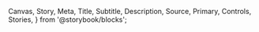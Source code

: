 
  Canvas,
  Story,
  Meta,
  Title,
  Subtitle,
  Description,
  Source,
  Primary,
  Controls,
  Stories,
} from '@storybook/blocks';


<Meta isTemplate />

<Title />
<Description />
<br />
<br />

## Parametere/Props

Her kan du se hvilke parametere (props) komponenten kan ta imot og se endringer i kode.
Du kan se hvordan sjekkboksgruppe oppfører seg når du setter 'required' til 'true' og klikker på Submit knapp uten å velge noen av sjekkbokser.

<Primary />
<Controls />
